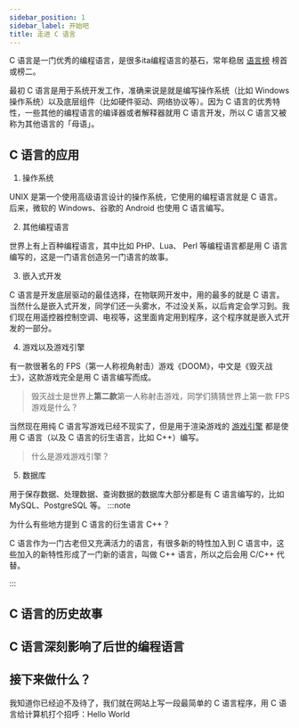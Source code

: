 ```yaml
---
sidebar_position: 1
sidebar_label: 开始吧
title: 走进 C 语言
---
```


C 语言是一门优秀的编程语言，是很多ita编程语言的基石，常年稳居 [语言榜](https://www.tiobe.com/tiobe-index/) 榜首或榜二。

最初 C 语言是用于系统开发工作，准确来说是就是编写操作系统（比如 Windows 操作系统）以及底层组件（比如硬件驱动、网络协议等）。因为 C 语言的优秀特性，一些其他的编程语言的编译器或者解释器就用 C 语言开发，所以 C 语言又被称为其他语言的「母语」。

## C 语言的应用

1. 操作系统

UNIX 是第一个使用高级语言设计的操作系统，它使用的编程语言就是 C 语言。后来，微软的 Windows、谷歌的 Android 也使用 C 语言编写。

2. 其他编程语言

世界上有上百种编程语言，其中比如 PHP、Lua、 Perl 等编程语言都是用 C 语言编写的，这是一门语言创造另一门语言的故事。

3. 嵌入式开发

C 语言是开发底层驱动的最佳选择，在物联网开发中，用的最多的就是 C 语言。当然什么是嵌入式开发，同学们还一头雾水，不过没关系，以后肯定会学习到。我们现在用遥控器控制空调、电视等，这里面肯定用到程序，这个程序就是嵌入式开发的一部分。

4. 游戏以及游戏引擎

有一款很著名的 FPS（第一人称视角射击）游戏《DOOM》，中文是《毁灭战士》，这款游戏完全是用 C 语言编写而成。

> 毁灭战士是世界上**第二款**第一人称射击游戏，同学们猜猜世界上第一款 FPS 游戏是什么？

<BVideo src="BV1BW411P7yK"/>

当然现在用纯 C 语言写游戏已经不现实了，但是用于渲染游戏的 [游戏引擎](https://www.bilibili.com/read/cv4982796/) 都是使用 C 语言（以及 C 语言的衍生语言，比如 C++）编写。

> 什么是游戏游戏引擎？

<BVideo src="BV1QV411d7iZ"/>

5. 数据库

用于保存数据、处理数据、查询数据的数据库大部分都是有 C 语言编写的，比如 MySQL、PostgreSQL 等。
:::note

为什么有些地方提到 C 语言的衍生语言 C++？

C 语言作为一门古老但又充满活力的语言，有很多新的特性加入到 C 语言中，这些加入的新特性形成了一门新的语言，叫做 C++ 语言，所以之后会用 C/C++ 代替。

:::

## C 语言的历史故事

## C 语言深刻影响了后世的编程语言

## 接下来做什么？

我知道你已经迫不及待了，我们就在网站上写一段最简单的 C 语言程序，用 C 语言给计算机打个招呼：Hello World
